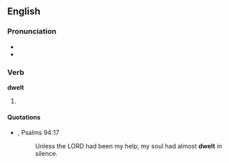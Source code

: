 ==English==

===Pronunciation===
*{{IPA|/'dwεlt/}}
*{{audio|en-us-dwelt.ogg|Audio (US)}}

===Verb===
'''dwelt'''

# {{past of|dwell}}

====Quotations====
*{{RQ:Authorized Version}}, Psalms 94:17
*: Unless the LORD had been my help, my soul had almost '''dwelt''' in silence.